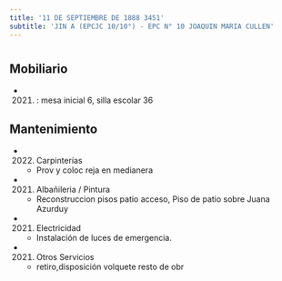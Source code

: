 ```yaml
---
title: '11 DE SEPTIEMBRE DE 1888 3451'
subtitle: 'JIN A (EPCJC 10/10°) - EPC N° 10 JOAQUIN MARIA CULLEN'
---
```


#


## Mobiliario

*  (2021) : mesa inicial 6, silla escolar 36 





## Mantenimiento

*  (2022) Carpinterías 
    + Prov y coloc reja en medianera

*  (2021) Albañileria / Pintura 
    + Reconstruccion pisos patio acceso, Piso de patio sobre Juana Azurduy

*  (2021) Electricidad 
    + Instalación de luces de emergencia.

*  (2021) Otros Servicios 
    + retiro,disposición volquete resto de obr



